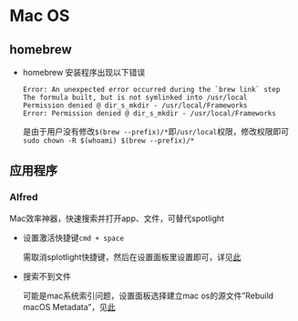 # Mac OS

## homebrew

- homebrew 安装程序出现以下错误
  
  ```
  Error: An unexpected error occurred during the `brew link` step
  The formula built, but is not symlinked into /usr/local
  Permission denied @ dir_s_mkdir - /usr/local/Frameworks
  Error: Permission denied @ dir_s_mkdir - /usr/local/Frameworks
  ```
  
  是由于用户没有修改`$(brew --prefix)/*`即`/usr/local`权限，修改权限即可`sudo chown -R $(whoami) $(brew --prefix)/*`

## 应用程序

### Alfred

Mac效率神器，快速搜索并打开app、文件，可替代spotlight

- 设置激活快捷键`cmd + space`

  需取消splotlight快捷键，然后在设置面板里设置即可，详见[此](https://www.alfredapp.com/help/troubleshooting/cmd-space/)

- 搜索不到文件
  
  可能是mac系统索引问题，设置面板选择建立mac os的源文件"Rebuild macOS Metadata"，见[此](https://www.alfredapp.com/help/troubleshooting/indexing/)